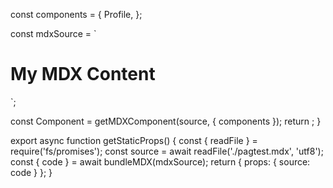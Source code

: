 
const components = {
  Profile,
};

const mdxSource = `
# My MDX Content

<Profile />
`;

  const Component = getMDXComponent(source, { components });
  return <Component />;
}

export async function getStaticProps() {
  const { readFile } = require('fs/promises');
  const source = await readFile('./pagtest.mdx', 'utf8');
  const { code } = await bundleMDX(mdxSource);
  return { props: { source: code } };
}
